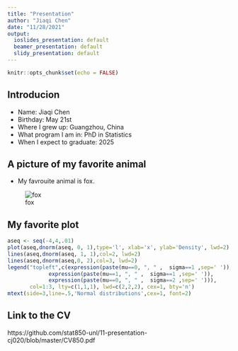 ```yaml
---
title: "Presentation"
author: "Jiaqi Chen"
date: "11/28/2021"
output:
  ioslides_presentation: default
  beamer_presentation: default
  slidy_presentation: default
---
```


```r
knitr::opts_chunk$set(echo = FALSE)
```

## Introducion

- Name: Jiaqi Chen
- Birthday: May 21st
- Where I grew up: Guangzhou, China
- What program I am in: PhD in Statistics
- When I expect to graduate: 2025

## A picture of my favorite animal

- My favrouite animal is fox.

![fox](20211121.jpg)

## My favorite plot

```r
aseq <- seq(-4,4,.01)
plot(aseq,dnorm(aseq, 0, 1),type='l', xlab='x', ylab='Density', lwd=2)
lines(aseq,dnorm(aseq, 1, 1),col=2, lwd=2)
lines(aseq,dnorm(aseq,0, 2),col=3, lwd=2)
legend("topleft",c(expression(paste(mu==0, ", " ,  sigma==1 ,sep=' ')), 
             expression(paste(mu==1, ", " ,  sigma==1 ,sep=' ')), 
             expression(paste(mu==0, ", " ,  sigma==2 ,sep=' '))), 
       col=1:3, lty=c(1,1,1), lwd=c(2,2,2), cex=1, bty='n')
mtext(side=3,line=.5,'Normal distributions',cex=1, font=2)
```

## Link to the CV

https://github.com/stat850-unl/11-presentation-cj020/blob/master/CV850.pdf
